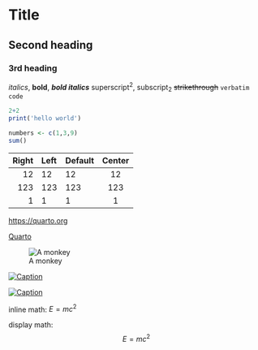 
# Title
## Second heading
### 3rd heading
*italics*, **bold**, ***bold italics***
superscript^2^, subscript~2~
~~strikethrough~~
`verbatim code`

```r
2+2
print('hello world')

numbers <- c(1,3,9)
sum()
```


| Right | Left | Default | Center |
|------:|:-----|---------|:------:|
|   12  |  12  |    12   |    12  |
|  123  |  123 |   123   |   123  |
|    1  |    1 |     1   |     1  |

<https://quarto.org>

[Quarto](https://quarto.org)

![A monkey](monkey.png)

[![Caption](monkey.png)](https://quarto.org)

[![Caption](monkey.png)](https://quarto.org "A monkey")

inline math: $E=mc^{2}$

display math: $$E=mc^{2}$$
